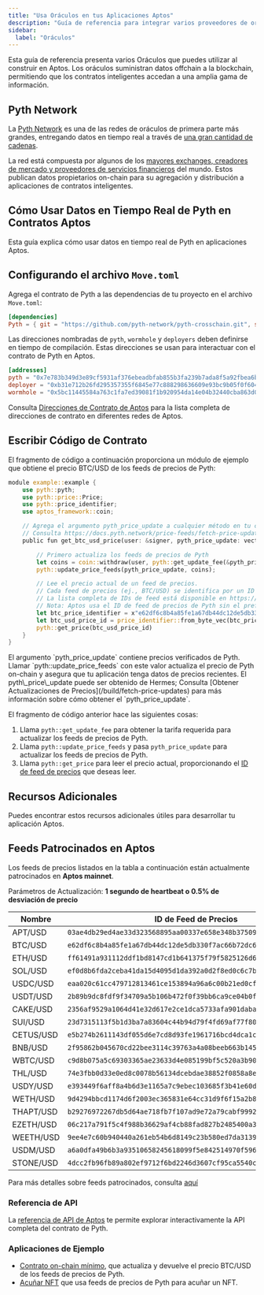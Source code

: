 ```yaml
---
title: "Usa Oráculos en tus Aplicaciones Aptos"
description: "Guía de referencia para integrar varios proveedores de oráculos como Pyth Network para acceder a datos off-chain en contratos inteligentes."
sidebar:
  label: "Oráculos"
---
```



Esta guía de referencia presenta varios Oráculos que puedes utilizar al construir en Aptos. Los oráculos suministran datos offchain a la blockchain, permitiendo que los contratos inteligentes accedan a una amplia gama de información.

## Pyth Network

La [Pyth Network](https://pyth.network/) es una de las redes de oráculos de primera parte más grandes, entregando datos en tiempo real a través de [una gran cantidad de cadenas](https://docs.pyth.network/price-feeds/contract-addresses).

La red está compuesta por algunos de los [mayores exchanges, creadores de mercado y proveedores de servicios financieros](https://pyth.network/publishers) del mundo. Estos publican datos propietarios on-chain para su agregación y distribución a aplicaciones de contratos inteligentes.

## Cómo Usar Datos en Tiempo Real de Pyth en Contratos Aptos

Esta guía explica cómo usar datos en tiempo real de Pyth en aplicaciones Aptos.

## Configurando el archivo `Move.toml`

Agrega el contrato de Pyth a las dependencias de tu proyecto en el archivo `Move.toml`:

```toml copy
[dependencies]
Pyth = { git = "https://github.com/pyth-network/pyth-crosschain.git", subdir = "target_chains/aptos/contracts", rev = "main" }
```

Las direcciones nombradas de `pyth`, `wormhole` y `deployers` deben definirse en tiempo de compilación. Estas direcciones se usan para interactuar con el contrato de Pyth en Aptos.

```toml copy
[addresses]
pyth = "0x7e783b349d3e89cf5931af376ebeadbfab855b3fa239b7ada8f5a92fbea6b387"
deployer = "0xb31e712b26fd295357355f6845e77c888298636609e93bc9b05f0f604049f434"
wormhole = "0x5bc11445584a763c1fa7ed39081f1b920954da14e04b32440cba863d03e19625"
```

Consulta [Direcciones de Contrato de Aptos](https://docs.pyth.network/price-feeds/contract-addresses/aptos) para la lista completa de direcciones de contrato en diferentes redes de Aptos.

## Escribir Código de Contrato

El fragmento de código a continuación proporciona un módulo de ejemplo que obtiene el precio BTC/USD de los feeds de precios de Pyth:

```rust {21} copy
module example::example {
    use pyth::pyth;
    use pyth::price::Price;
    use pyth::price_identifier;
    use aptos_framework::coin;

    // Agrega el argumento pyth_price_update a cualquier método en tu contrato que necesite leer el precio de Pyth.
    // Consulta https://docs.pyth.network/price-feeds/fetch-price-updates para más información sobre cómo obtener el pyth_price_update.
    public fun get_btc_usd_price(user: &signer, pyth_price_update: vector<vector<u8>>): Price {

        // Primero actualiza los feeds de precios de Pyth
        let coins = coin::withdraw(user, pyth::get_update_fee(&pyth_price_update));
        pyth::update_price_feeds(pyth_price_update, coins);

        // Lee el precio actual de un feed de precios.
        // Cada feed de precios (ej., BTC/USD) se identifica por un ID de feed de precios.
        // La lista completa de IDs de feed está disponible en https://pyth.network/developers/price-feed-ids
        // Nota: Aptos usa el ID de feed de precios de Pyth sin el prefijo `0x`.
        let btc_price_identifier = x"e62df6c8b4a85fe1a67db44dc12de5db330f7ac66b72dc658afedf0f4a415b43";
        let btc_usd_price_id = price_identifier::from_byte_vec(btc_price_identifier);
        pyth::get_price(btc_usd_price_id)
    }
}

```

<Aside type="note" emoji="ℹ️">
  El argumento `pyth_price_update` contiene precios verificados de Pyth. Llamar
  `pyth::update_price_feeds` con este valor actualiza el precio de Pyth on-chain y
  asegura que tu aplicación tenga datos de precios recientes. El pyth\_price\_update puede ser
  obtenido de Hermes; Consulta [Obtener Actualizaciones de Precios](/build/fetch-price-updates) para
  más información sobre cómo obtener el `pyth_price_update`.
</Aside>

El fragmento de código anterior hace las siguientes cosas:

1. Llama `pyth::get_update_fee` para obtener la tarifa requerida para actualizar los feeds de precios de Pyth.
2. Llama `pyth::update_price_feeds` y pasa `pyth_price_update` para actualizar los feeds de precios de Pyth.
3. Llama `pyth::get_price` para leer el precio actual, proporcionando el [ID de feed de precios](https://pyth.network/developers/price-feed-ids) que deseas leer.

## Recursos Adicionales

Puedes encontrar estos recursos adicionales útiles para desarrollar tu aplicación Aptos.

## Feeds Patrocinados en Aptos

Los feeds de precios listados en la tabla a continuación están actualmente patrocinados en **Aptos mainnet**.

Parámetros de Actualización: **1 segundo de heartbeat o 0.5% de desviación de precio**

| Nombre    | ID de Feed de Precios                                              |
| --------- | ------------------------------------------------------------------ |
| APT/USD   | `03ae4db29ed4ae33d323568895aa00337e658e348b37509f5372ae51f0af00d5` |
| BTC/USD   | `e62df6c8b4a85fe1a67db44dc12de5db330f7ac66b72dc658afedf0f4a415b43` |
| ETH/USD   | `ff61491a931112ddf1bd8147cd1b641375f79f5825126d665480874634fd0ace` |
| SOL/USD   | `ef0d8b6fda2ceba41da15d4095d1da392a0d2f8ed0c6c7bc0f4cfac8c280b56d` |
| USDC/USD  | `eaa020c61cc479712813461ce153894a96a6c00b21ed0cfc2798d1f9a9e9c94a` |
| USDT/USD  | `2b89b9dc8fdf9f34709a5b106b472f0f39bb6ca9ce04b0fd7f2e971688e2e53b` |
| CAKE/USD  | `2356af9529a1064d41e32d617e2ce1dca5733afa901daba9e2b68dee5d53ecf9` |
| SUI/USD   | `23d7315113f5b1d3ba7a83604c44b94d79f4fd69af77f804fc7f920a6dc65744` |
| CETUS/USD | `e5b274b2611143df055d6e7cd8d93fe1961716bcd4dca1cad87a83bc1e78c1ef` |
| BNB/USD   | `2f95862b045670cd22bee3114c39763a4a08beeb663b145d283c31d7d1101c4f` |
| WBTC/USD  | `c9d8b075a5c69303365ae23633d4e085199bf5c520a3b90fed1322a0342ffc33` |
| THL/USD   | `74e3fbb0d33e0ed8c0078b56134dcebdae38852f0858a8ea4de4c5ea7474bd42` |
| USDY/USD  | `e393449f6aff8a4b6d3e1165a7c9ebec103685f3b41e60db4277b5b6d10e7326` |
| WETH/USD  | `9d4294bbcd1174d6f2003ec365831e64cc31d9f6f15a2b85399db8d5000960f6` |
| THAPT/USD | `b29276972267db5d64ae718fb7f107ad9e72a79cabf9992f0e9bc75ad451a7f6` |
| EZETH/USD | `06c217a791f5c4f988b36629af4cb88fad827b2485400a358f3b02886b54de92` |
| WEETH/USD | `9ee4e7c60b940440a261eb54b6d8149c23b580ed7da3139f7f08f4ea29dad395` |
| USDM/USD  | `a6a0dfa49b6b3a93510658245618099f5e842514970f596cf64fad9e0d658193` |
| STONE/USD | `4dcc2fb96fb89a802ef9712f6bd2246d3607cf95ca5540cb24490d37003f8c46` |

Para más detalles sobre feeds patrocinados, consulta [aquí](https://docs.pyth.network/price-feeds/sponsored-feeds)

### Referencia de API

La [referencia de API de Aptos](https://docs.pyth.network/price-feeds/api-reference/aptos) te permite explorar interactivamente la API completa del contrato de Pyth.

### Aplicaciones de Ejemplo

- [Contrato on-chain mínimo](https://github.com/pyth-network/pyth-examples/blob/main/price_feeds/aptos/fetch_btc_price/sources/example.move), que actualiza y devuelve el precio BTC/USD de los feeds de precios de Pyth.
- [Acuñar NFT](https://github.com/pyth-network/pyth-examples/tree/main/price_feeds/aptos/mint_nft) que usa feeds de precios de Pyth para acuñar un NFT.
